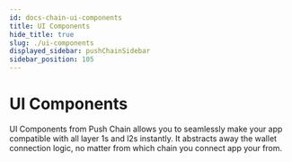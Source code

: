 ```yaml
---
id: docs-chain-ui-components
title: UI Components
hide_title: true
slug: ./ui-components
displayed_sidebar: pushChainSidebar
sidebar_position: 105
---
```


# UI Components

UI Components from Push Chain allows you to seamlessly make your app compatible with all layer 1s and l2s instantly. It abstracts away the wallet connection logic, no matter from which chain you connect app your from.

<br />

<head>
  <title>UI Components | Push Wallet | Push Chain Documentation</title>
</head>


<DocCardList />
